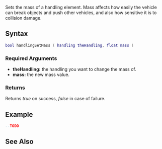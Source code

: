 
{{Server function}}
Sets the mass of a handling element. Mass affects how easily the vehicle can break objects and push other vehicles, and also how sensitive it is to collision damage.

==Syntax==
<syntaxhighlight lang="lua">
bool handlingSetMass ( handling theHandling, float mass )
</syntaxhighlight>

===Required Arguments===
*'''theHandling:''' the handling you want to change the mass of.
*'''mass:''' the new mass value.

===Returns===
Returns ''true'' on success, ''false'' in case of failure.

==Example==
<syntaxhighlight lang="lua">
--TODO
</syntaxhighlight>

==See Also==
{{Handling_functions}}